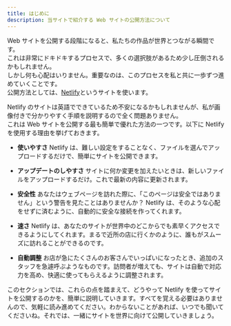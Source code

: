 ```yaml
---
title: はじめに
description: 当サイトで紹介する Web サイトの公開方法について
---
```


Web サイトを公開する段階になると、私たちの作品が世界とつながる瞬間です。<br />
これは非常にドキドキするプロセスで、多くの選択肢があるため少し圧倒されるかもしれません。<br />
しかし何も心配はいりません。重要なのは、このプロセスを私と共に一歩ずつ進めていくことです。<br />
公開方法としては、[Netlify](https://www.netlify.com/)というサイトを使います。

Netlify のサイトは英語でできているため不安になるかもしれませんが、私が画像付きで分かりやすく手順を説明するので全く問題ありません。<br />
これは Web サイトを公開する最も簡単で優れた方法の一つです。以下に Netlify を使用する理由を挙げておきます。

- **使いやすさ**
  Netlify は、難しい設定をすることなく、ファイルを選んでアップロードするだけで、簡単にサイトを公開できます。

- **アップデートのしやすさ**
  サイトに何か変更を加えたいときは、新しいファイルをアップロードするだけ。これで最新の内容に更新されます。

- **安全性**
  あなたはウェブページを訪れた際に、「このページは安全ではありません」という警告を見たことはありませんか？ Netlify は、そのような心配をせずに済むように、自動的に安全な接続を作ってくれます。

- **速さ**
  Netlify は、あなたのサイトが世界中のどこからでも素早くアクセスできるようにしてくれます。まるで近所の店に行くかのように、誰もがスムーズに訪れることができるのです。

- **自動調整**
  お店が急にたくさんのお客さんでいっぱいになったとき、追加のスタッフを急遽呼ぶようなものです。訪問者が増えても、サイトは自動で対応力を高め、快適に使ってもらえるように調整されます。

このセクションでは、これらの点を踏まえて、どうやって Netlify を使ってサイトを公開するのかを、簡単に説明していきます。すべてを覚える必要はありませんので、気軽に読み進めてください。わからないことがあれば、いつでも聞いてくださいね。それでは、一緒にサイトを世界に向けて公開していきましょう。
